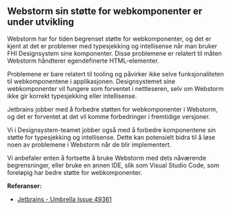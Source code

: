 
<Meta title="Ofte stilte spørsmål/Webstorm issue with custom elements" />

## Webstorm sin støtte for webkomponenter er under utvikling

Webstorm har for tiden begrenset støtte for webkomponenter, og det er kjent at det er problemer med typesjekking og intellisense når man bruker FHI Designsystem sine komponenter.
Disse problemene er relatert til måten Webstorm håndterer egendefinerte HTML-elementer.

Problemene er bare relatert til tooling og påvirker ikke selve funksjonaliteten til webkomponentene i applikasjonen.
Designsystemet sine webkomponenter vil fungere som forventet i nettleseren, selv om Webstorm ikke gir korrekt typesjekking eller intellisense.

Jetbrains jobber med å forbedre støtten for webkomponenter i Webstorm, og det er forventet at det vil komme forbedringer i fremtidige versjoner.

Vi i Designsystem-teamet jobber også med å forbedre komponentene sin støtte for typesjekking og intellisense.
Dette kan potensielt bidra til å løse noen av problemene i Webstorm når de blir implementert.

Vi anbefaler enten å fortsette å bruke Webstorm med dets nåværende begrensninger, eller bruke en annen IDE, slik som Visual Studio Code, som foreløpig har bedre støtte for webkomponenter.

**Referanser:**
- [Jetbrains - Umbrella Issue 49361](https://youtrack.jetbrains.com/issue/WEB-49361)
